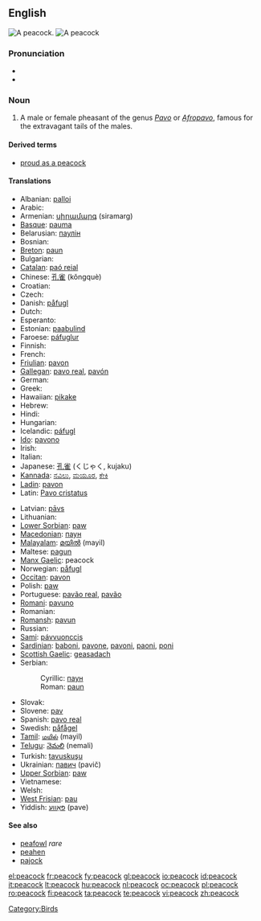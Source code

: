 ==English==
{{wikipedia}}
[[Image:Pfau imponierend.jpg|thumb|A peacock.]]
[[Image:Peacock_small.jpg|thumb|A peacock]]

===Pronunciation===
* {{IPA|/'pi:kɔk/}}
* {{audio|en-us-peacock.ogg|Audio (US)}}

===Noun===
{{en-noun}}

# A male or female pheasant of the genus ''[[Pavo]]'' or ''[[Afropavo]]'', famous for the extravagant tails of the males.

====Derived terms====
* [[proud as a peacock]]

====Translations====
{{trans-top|bird}}
* Albanian: [[palloi]]
* Arabic: {{t-|ar|طاؤوس|tr=tā’ūs|sc=Arab}}
* Armenian: [[սիրամարգ]] (siramarg)
* [[Basque]]: [[pauma]]
* Belarusian: [[паулін]]
* Bosnian: {{t-|bs|paun|m}}
* [[Breton]]: [[paun]]
* Bulgarian: {{t+|bg|паун|m|sc=Cyrl}}
* [[Catalan]]: [[paó reial]]
* Chinese: [[孔雀]] (kǒngquè)
* Croatian: {{t-|hr|paun|m}}
* Czech: {{t-|cs|páv|m}}
* Danish: [[påfugl]]
* Dutch: {{t+|nl|pauw|m}}
* Esperanto: {{t-|eo|pavo|xs=Esperanto}}
* Estonian: [[paabulind]]
* Faroese: [[páfuglur]]
* Finnish: {{t-|fi|riikinkukko}}
* French: {{t+|fr|paon|m}}
* [[Friulian]]: [[pavon]]
* [[Gallegan]]: [[pavo real]], [[pavón]]
* German: {{t+|de|Pfau|m}}
* Greek: {{t+|el|παγώνι|sc=Grek}}
* Hawaiian: [[pikake]]
* Hebrew: {{he-translation|טוס|tavas}}
* Hindi: {{t-|hi|मोर|m|sc=Deva|xs=Hindi}}
* Hungarian: {{t+|hu|páva}}
* Icelandic: [[páfugl]]
* [[Ido]]: [[pavono]]
* Irish: {{t+|ga|péacóg|xs=Irish}}
* Italian: {{t+|it|pavone}}
* Japanese: [[孔雀]] (くじゃく, kujaku)
* [[Kannada]]: [[ನವಿಲು]], [[ಮಯೂರ]], [[ಕೇಕಿ]]
* [[Ladin]]: [[pavon]]
* Latin: [[Pavo cristatus]]
{{trans-mid}}
* Latvian: [[pāvs]]
* Lithuanian: {{t+|lt|povas|xs=Lithuanian}}
* [[Lower Sorbian]]: [[paw]]
* [[Macedonian]]: [[паун#Macedonian|паун]] {{m}}
* [[Malayalam]]: [[മയില്‍]] (mayil)
* Maltese: [[pagun]]
* [[Manx Gaelic]]: peacock
* Norwegian: [[påfugl]]
* [[Occitan]]: [[pavon]]
* Polish: [[paw]] {{m}}
* Portuguese: [[pavão real]], [[pavão]]
* [[Romani]]: [[pavuno]] {{m}}
* Romanian: {{t+|ro|păun|m}}
* [[Romansh]]: [[pavun]]
* Russian: {{t+|ru|павлин|m|tr=pavlín|sc=Cyrl}}
* [[Sami]]: [[pávvuonccis]]
* [[Sardinian]]: [[baboni]], [[pavone]], [[pavoni]], [[paoni]], [[poni]]
* [[Scottish Gaelic]]: [[geasadach]]
* Serbian:
*: Cyrillic: [[паун#Serbian|паун]] {{m}}
*: Roman: [[paun#Serbian|paun]] {{m}}
* Slovak: {{t-|sk|páv}}
* Slovene: [[pav]] {{m}}
* Spanish: [[pavo real]] {{m}}
* Swedish: [[påfågel]]
* [[Tamil]]: [[மயில்]] (mayil)
* [[Telugu]]: [[నెమలి]] (nemali)
* Turkish: [[tavuskuşu]]
* Ukrainian: [[павич]] (pavič)
* [[Upper Sorbian]]: [[paw]]
* Vietnamese: {{t-|vi|chim công|xs=Vietnamese}}
* Welsh: {{t-|cy|paun|xs=Welsh}}
* [[West Frisian]]: [[pau]]
* Yiddish: [[פּאַווע]] (pave)
{{trans-bottom}}

====See also====
* [[peafowl]] ''rare''
* [[peahen]]
* [[pajock]]

[[Category:Birds]]

[[el:peacock]]
[[fr:peacock]]
[[fy:peacock]]
[[gl:peacock]]
[[io:peacock]]
[[id:peacock]]
[[it:peacock]]
[[lt:peacock]]
[[hu:peacock]]
[[nl:peacock]]
[[oc:peacock]]
[[pl:peacock]]
[[ro:peacock]]
[[fi:peacock]]
[[ta:peacock]]
[[te:peacock]]
[[vi:peacock]]
[[zh:peacock]]